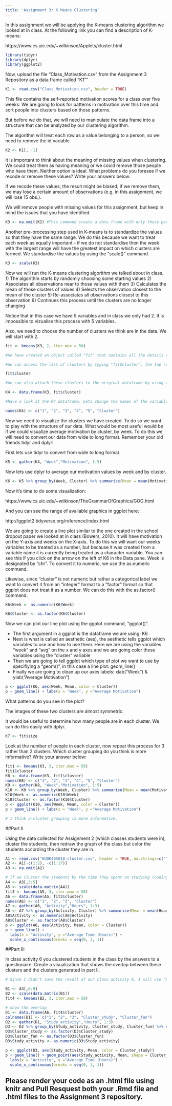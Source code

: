 ```yaml
---
title: 'Assignment 3: K Means Clustering'
---
```


In this assignment we will be applying the K-means clustering algorithm we looked at in class. At the following link you can find a description of K-means:

https://www.cs.uic.edu/~wilkinson/Applets/cluster.html


```r
library(tidyr)
library(dplyr)
library(ggplot2)
```

Now, upload the file "Class_Motivation.csv" from the Assignment 3 Repository as a data frame called "K1""
```r

K1 <- read.csv("Class_Motivation.csv", header = TRUE)

```

This file contains the self-reported motivation scores for a class over five weeks. We are going to look for patterns in motivation over this time and sort people into clusters based on those patterns.

But before we do that, we will need to manipulate the data frame into a structure that can be analyzed by our clustering algorithm.

The algorithm will treat each row as a value belonging to a person, so we need to remove the id variable.

```r

K2 <- K1[, -1]

```

It is important to think about the meaning of missing values when clustering. We could treat them as having meaning or we could remove those people who have them. Neither option is ideal. What problems do you foresee if we recode or remove these values? Write your answers below:

If we recode these values, the result might be biased; if we remove them, we may lose a certain amount of observations (e.g. in this assignment, we will lose 15 obs.).


We will remove people with missing values for this assignment, but keep in mind the issues that you have identified.


```r

K3 <- na.omit(K2) #This command create a data frame with only those people with no missing values. It "omits" all rows with missing values, also known as a "listwise deletion". EG - It runs down the list deleting rows as it goes.

```

Another pre-processing step used in K-means is to standardize the values so that they have the same range. We do this because we want to treat each week as equally important - if we do not standardise then the week with the largest range will have the greatest impact on which clusters are formed. We standardise the values by using the "scale()" command.

```r
K3 <- scale(K3)

```


Now we will run the K-means clustering algorithm we talked about in class. 
1) The algorithm starts by randomly choosing some starting values 
2) Associates all observations near to those values with them
3) Calculates the mean of those clusters of values
4) Selects the observation closest to the mean of the cluster
5) Re-associates all observations closest to this observation
6) Continues this process until the clusters are no longer changing

Notice that in this case we have 5 variables and in class we only had 2. It is impossible to vizualise this process with 5 variables.

Also, we need to choose the number of clusters we think are in the data. We will start with 2.

```r
fit <- kmeans(K3, 2, iter.max = 50)

#We have created an object called "fit" that contains all the details of our clustering including which observations belong to each cluster.

#We can access the list of clusters by typing "fit$cluster", the top row corresponds to the original order the rows were in. Notice we have deleted some rows.

fit$cluster

#We can also attach these clusters to the original dataframe by using the "data.frame" command to create a new data frame called K4.

K4 <- data.frame(K3, fit$cluster)

#Have a look at the K4 dataframe. Lets change the names of the variables to make it more convenient with the names() command.

names(K4) <- c("1", "2", "3", "4", "5", "Cluster")

```

Now we need to visualize the clusters we have created. To do so we want to play with the structure of our data. What would be most useful would be if we could visualize average motivation by cluster, by week. To do this we will need to convert our data from wide to long format. Remember your old friends tidyr and dplyr!

First lets use tidyr to convert from wide to long format.
```r

K5 <- gather(K4, "Week","Motivation", 1:5)
```

Now lets use dplyr to average our motivation values by week and by cluster.

```r

K6 <- K5 %>% group_by(Week, Cluster) %>% summarise(Mean = mean(Motivation))

```

Now it's time to do some visualization: 

https://www.cs.uic.edu/~wilkinson/TheGrammarOfGraphics/GOG.html

And you can see the range of available graphics in ggplot here:

http://ggplot2.tidyverse.org/reference/index.html

We are going to create a line plot similar to the one created in the school dropout paper we looked at in class (Bowers, 2010). It will have motivation on the Y-axis and weeks on the X-axis. To do this we will want our weeks variables to be treated as a number, but because it was created from a variable name it is currently being treated as a character variable. You can see this if you click on the arrow on the left of K6 in the Data pane. Week is designated by "chr". To convert it to numeric, we use the as.numeric command. 

Likewise, since "cluster" is not numeric but rather a categorical label we want to convert it from an "integer" format to a "factor" format so that ggplot does not treat it as a number. We can do this with the as.factor() command.

```r

K6$Week <- as.numeric(K6$Week)

K6$Cluster <- as.factor(K6$Cluster) 

```

Now we can plot our line plot using the ggplot command, "ggplot()".

- The first argument in a ggplot is the dataframe we are using: K6
- Next is what is called an aesthetic (aes), the aesthetic tells ggplot which variables to use and how to use them. Here we are using the variables "week" and "avg" on the x and y axes and we are going color these variables using the "cluster" variable
- Then we are going to tell ggplot which type of plot we want to use by specifiying a "geom()", in this case a line plot: geom_line()
- Finally we are going to clean up our axes labels: xlab("Week") & ylab("Average Motivation")

```r
p <- ggplot(K6, aes(Week, Mean, color = Cluster)) 
p + geom_line() + labs(x = "Week", y ="Average Motivation")
```

What patterns do you see in the plot?

The images of these two clusters are almost symmetric.


It would be useful to determine how many people are in each cluster. We can do this easily with dplyr.

```r
K7 <- fit$size
```

Look at the number of people in each cluster, now repeat this process for 3 rather than 2 clusters. Which cluster grouping do you think is more informative? Write your answer below:

```r
fit1 <- kmeans(K3, 3, iter.max = 50)
fit1$cluster
K8 <- data.frame(K3, fit1$cluster)
names(K8) <- c("1", "2", "3", "4", "5", "Cluster")
K9 <- gather(K8, "Week","Motivation", 1:5)
K10 <- K9 %>% group_by(Week, Cluster) %>% summarise(Mean = mean(Motivation))
K10$Week <- as.numeric(K10$Week)
K10$Cluster <- as.factor(K10$Cluster) 
p <- ggplot(K10, aes(Week, Mean, color = Cluster)) 
p + geom_line() + labs(x = "Week", y ="Average Motivation")

# I think 3-cluster grouping is more informative.
```


##Part II

Using the data collected for Assignment 2 (which classes students were in), cluster the students, then redraw the graph of the class but color the students according the cluster they are in.

```r
A1 <- read.csv("HUDK405018-cluster.csv", header = TRUE, na.strings=c("","NA"))
A2 <- A1[-c(1:2), -c(1:17)]
A3 <- na.omit(A2)

# if we cluster the students by the time they spent on studying (coding, writing papers, reading)
A4 <- A3[,3:5]
A5 <- scale(data.matrix(A4))
fit3 <- kmeans(A5, 3, iter.max = 50)
A6 <- data.frame(A5, fit3$cluster)
names(A6) <- c("1", "2", "3", "Cluster")
A7 <- gather(A6, "Activity","Hours", 1:3)
A8 <- A7 %>% group_by(Activity, Cluster) %>% summarise(Mean = mean(Hours))
A8$Activity <- as.numeric(A8$Activity)
A8$Cluster <- as.factor(A8$Cluster)
p <- ggplot(A8, aes(Activity, Mean, color = Cluster)) 
p + geom_line() + 
  labs(x = "Activity", y ="Average Time (Hours)") + 
  scale_x_continuous(breaks = seq(0, 3, 1)) 
```


##Part III

In class activity 6 you clustered students in the class by the answers to a questionaire. Create a visualization that shows the overlap between these clusters and the clusters generated in part II.

```r
# Since I didn't save the result of our class activity 6, I will use "HUDK405018-cluster.csv" as my data, cluster the students by the time they spent on watching videos for fun, cooking, social media and social activities, and then show the overlap.

B1 <- A3[,6:9]
B2 <- scale(data.matrix(B1))
fit4 <- kmeans(B2, 3, iter.max = 50)

# show the overlap
D1 <- data.frame(A6, fit4$cluster)
colnames(D1) <- c("1", "2", "3", "Cluster_study", "Cluster_fun")
D2 <- gather(D1, "Study_activity","Hours", 1:3)
D3 <- D2 %>% group_by(Study_activity, Cluster_study, Cluster_fun) %>% summarise(Mean = mean(Hours))
D3$Cluster_study <- as.factor(D3$Cluster_study)
D3$Cluster_fun <- as.factor(D3$Cluster_fun)
D3$Study_activity <- as.numeric(D3$Study_activity)

p <- ggplot(D3, aes(Study_activity, Mean, color = Cluster_study)) 
p + geom_line() + geom_point(aes(Study_activity, Mean, shape = Cluster_fun)) +
  labs(x = "Activity", y ="Average Time (Hours)") + 
  scale_x_continuous(breaks = seq(0, 3, 1)) 

```


## Please render your code as an .html file using knitr and Pull Resquest both your .Rmd file and .html files to the Assignment 3 repository.

